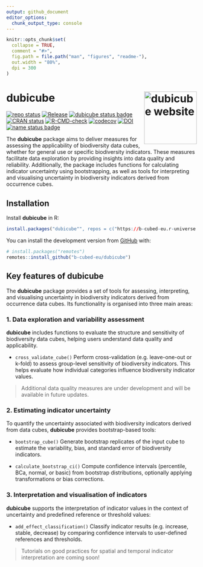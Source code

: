 ```yaml
---
output: github_document
editor_options: 
  chunk_output_type: console
---
```


<!-- README.md is generated from README.Rmd. Please edit that file -->

```r
knitr::opts_chunk$set(
  collapse = TRUE,
  comment = "#>",
  fig.path = file.path("man", "figures", "readme-"),
  out.width = "80%",
  dpi = 300
)
```

# dubicube <a href="https://b-cubed-eu.github.io/dubicube/"><img src="man/figures/logo.png" align="right" height="139" alt="dubicube website" /></a>

<!-- badges: start -->

[![repo status](https://www.repostatus.org/badges/latest/wip.svg)](https://www.repostatus.org/#wip)
[![Release](https://img.shields.io/github/release/b-cubed-eu/dubicube.svg)](https://github.com/b-cubed-eu/dubicube/releases)
[![dubicube status badge](https://b-cubed-eu.r-universe.dev/dubicube/badges/version)](https://b-cubed-eu.r-universe.dev/dubicube)
[![CRAN status](https://www.r-pkg.org/badges/version/dubicube)](https://CRAN.R-project.org/package=dubicube)
[![R-CMD-check](https://github.com/b-cubed-eu/dubicube/actions/workflows/check_on_different_r_os.yml/badge.svg)](https://github.com/b-cubed-eu/dubicube/actions/workflows/check_on_different_r_os.yml)
[![codecov](https://codecov.io/gh/b-cubed-eu/dubicube/branch/main/graph/badge.svg)](https://app.codecov.io/gh/b-cubed-eu/dubicube/)
[![DOI](https://zenodo.org/badge/DOI/10.5281/zenodo.14850237.svg)](https://doi.org/10.5281/zenodo.14850237)
[![name status badge](https://b-cubed-eu.r-universe.dev/badges/:name?color=6CDDB4)](https://b-cubed-eu.r-universe.dev/)

<!-- badges: end -->

The **dubicube** package aims to deliver measures for assessing the applicability of biodiversity data cubes, whether for general use or specific biodiversity indicators. These measures facilitate data exploration by providing insights into data quality and reliability. Additionally, the package includes functions for calculating indicator uncertainty using bootstrapping, as well as tools for interpreting and visualising uncertainty in biodiversity indicators derived from occurrence cubes. 

## Installation

Install **dubicube** in R:

```r
install.packages("dubicube"", repos = c("https://b-cubed-eu.r-universe.dev", "https://cloud.r-project.org"))
```

You can install the development version from [GitHub](https://github.com/) with:

``` r
# install.packages("remotes")
remotes::install_github("b-cubed-eu/dubicube")
```

## Key features of **dubicube**

The **dubicube** package provides a set of tools for assessing, interpreting, and visualising uncertainty in biodiversity indicators derived from occurrence data cubes. Its functionality is organised into three main areas:

### 1. Data exploration and variability assessment

**dubicube** includes functions to evaluate the structure and sensitivity of biodiversity data cubes, helping users understand data quality and applicability.

* `cross_validate_cube()`
  Perform cross-validation (e.g. leave-one-out or k-fold) to assess group-level sensitivity of biodiversity indicators. This helps evaluate how individual categories influence biodiversity indicator values.

> Additional data quality measures are under development and will be available in future updates.

### 2. Estimating indicator uncertainty

To quantify the uncertainty associated with biodiversity indicators derived from data cubes, **dubicube** provides bootstrap-based tools:

* `bootstrap_cube()`
  Generate bootstrap replicates of the input cube to estimate the variability, bias, and standard error of biodiversity indicators.

* `calculate_bootstrap_ci()`
  Compute confidence intervals (percentile, BCa, normal, or basic) from bootstrap distributions, optionally applying transformations or bias corrections.

### 3. Interpretation and visualisation of indicators

**dubicube** supports the interpretation of indicator values in the context of uncertainty and predefined reference or threshold values:

* `add_effect_classification()`
  Classify indicator results (e.g. increase, stable, decrease) by comparing confidence intervals to user-defined references and thresholds.

> Tutorials on good practices for spatial and temporal indicator interpretation are coming soon!
